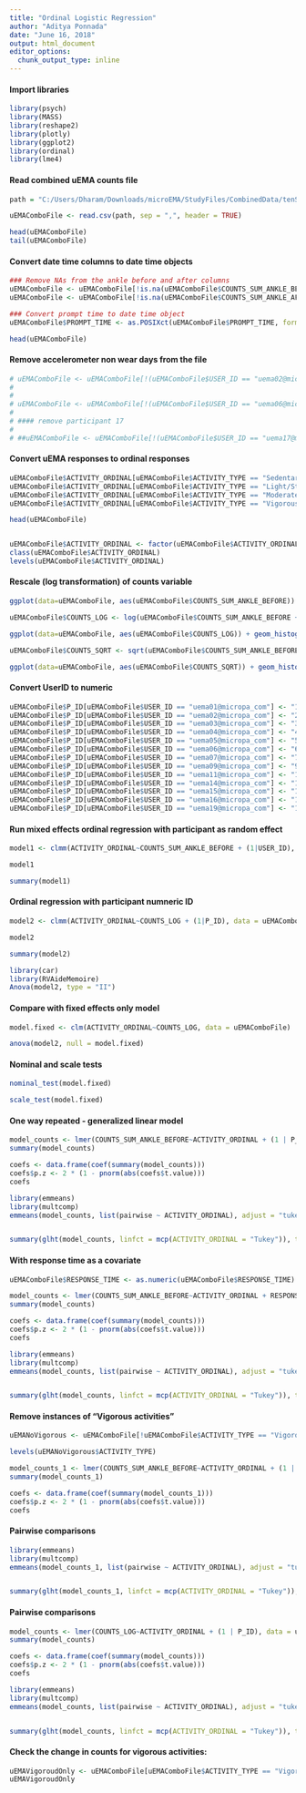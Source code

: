 ```yaml
---
title: "Ordinal Logistic Regression"
author: "Aditya Ponnada"
date: "June 16, 2018"
output: html_document
editor_options: 
  chunk_output_type: inline
---
```


#### Import libraries

```r
library(psych)
library(MASS)
library(reshape2)
library(plotly)
library(ggplot2)
library(ordinal)
library(lme4)
```


#### Read combined uEMA counts file

```r
path = "C:/Users/Dharam/Downloads/microEMA/StudyFiles/CombinedData/tenSecMappedData.csv"

uEMAComboFile <- read.csv(path, sep = ",", header = TRUE)

head(uEMAComboFile)
tail(uEMAComboFile)
```

#### Convert date time columns to date time objects

```r
### Remove NAs from the ankle before and after columns
uEMAComboFile <- uEMAComboFile[!is.na(uEMAComboFile$COUNTS_SUM_ANKLE_BEFORE),]
uEMAComboFile <- uEMAComboFile[!is.na(uEMAComboFile$COUNTS_SUM_ANKLE_AFTER),]

### Convert prompt time to date time object
uEMAComboFile$PROMPT_TIME <- as.POSIXct(uEMAComboFile$PROMPT_TIME, format = "%Y-%m-%d %H:%M:%OS")

head(uEMAComboFile)

```









#### Remove accelerometer non wear days from the file

```r
# uEMAComboFile <- uEMAComboFile[!(uEMAComboFile$USER_ID == "uema02@micropa_com" & ((uEMAComboFile$PROMPT_TIME > as.POSIXct("2018-02-10 07:00:00") & uEMAComboFile$PROMPT_TIME < as.POSIXct("2018-02-10 23:00:00")) | (uEMAComboFile$PROMPT_TIME > as.POSIXct("2018-02-12 07:00:00") & uEMAComboFile$PROMPT_TIME < as.POSIXct("2018-02-12 23:00:00")) | (uEMAComboFile$PROMPT_TIME > as.POSIXct("2018-02-22 07:00:00") & uEMAComboFile$PROMPT_TIME < as.POSIXct("2018-02-22 23:00:00")))),]
# 
# 
# uEMAComboFile <- uEMAComboFile[!(uEMAComboFile$USER_ID == "uema06@micropa_com" & ((uEMAComboFile$PROMPT_TIME > as.POSIXct("2018-02-24 00:00:00") & uEMAComboFile$PROMPT_TIME < as.POSIXct("2018-02-24 10:00:00")))),]
# 
# #### remove participant 17
# 
# ##uEMAComboFile <- uEMAComboFile[!(uEMAComboFile$USER_ID == "uema17@micropa_com"),]
```

#### Convert uEMA responses to ordinal responses

```r
uEMAComboFile$ACTIVITY_ORDINAL[uEMAComboFile$ACTIVITY_TYPE == "Sedentary"] <- 1
uEMAComboFile$ACTIVITY_ORDINAL[uEMAComboFile$ACTIVITY_TYPE == "Light/Standing"] <- 2
uEMAComboFile$ACTIVITY_ORDINAL[uEMAComboFile$ACTIVITY_TYPE == "Moderate/Walking"] <- 3
uEMAComboFile$ACTIVITY_ORDINAL[uEMAComboFile$ACTIVITY_TYPE == "Vigorous"] <- 4

head(uEMAComboFile)


uEMAComboFile$ACTIVITY_ORDINAL <- factor(uEMAComboFile$ACTIVITY_ORDINAL, ordered = T)
class(uEMAComboFile$ACTIVITY_ORDINAL)
levels(uEMAComboFile$ACTIVITY_ORDINAL)

```

#### Rescale (log transformation) of counts variable
```r
ggplot(data=uEMAComboFile, aes(uEMAComboFile$COUNTS_SUM_ANKLE_BEFORE)) + geom_histogram()

uEMAComboFile$COUNTS_LOG <- log(uEMAComboFile$COUNTS_SUM_ANKLE_BEFORE + 1)

ggplot(data=uEMAComboFile, aes(uEMAComboFile$COUNTS_LOG)) + geom_histogram()

uEMAComboFile$COUNTS_SQRT <- sqrt(uEMAComboFile$COUNTS_SUM_ANKLE_BEFORE)

ggplot(data=uEMAComboFile, aes(uEMAComboFile$COUNTS_SQRT)) + geom_histogram()

```

#### Convert UserID to numeric

```r
uEMAComboFile$P_ID[uEMAComboFile$USER_ID == "uema01@micropa_com"] <- "1"
uEMAComboFile$P_ID[uEMAComboFile$USER_ID == "uema02@micropa_com"] <- "2"
uEMAComboFile$P_ID[uEMAComboFile$USER_ID == "uema03@micropa_com"] <- "3"
uEMAComboFile$P_ID[uEMAComboFile$USER_ID == "uema04@micropa_com"] <- "4"
uEMAComboFile$P_ID[uEMAComboFile$USER_ID == "uema05@micropa_com"] <- "5"
uEMAComboFile$P_ID[uEMAComboFile$USER_ID == "uema06@micropa_com"] <- "6"
uEMAComboFile$P_ID[uEMAComboFile$USER_ID == "uema07@micropa_com"] <- "7"
uEMAComboFile$P_ID[uEMAComboFile$USER_ID == "uema09@micropa_com"] <- "9"
uEMAComboFile$P_ID[uEMAComboFile$USER_ID == "uema11@micropa_com"] <- "11"
uEMAComboFile$P_ID[uEMAComboFile$USER_ID == "uema14@micropa_com"] <- "14"
uEMAComboFile$P_ID[uEMAComboFile$USER_ID == "uema15@micropa_com"] <- "15"
uEMAComboFile$P_ID[uEMAComboFile$USER_ID == "uema16@micropa_com"] <- "16"
uEMAComboFile$P_ID[uEMAComboFile$USER_ID == "uema19@micropa_com"] <- "19"

```


#### Run mixed effects ordinal regression with participant as random effect

```r
model1 <- clmm(ACTIVITY_ORDINAL~COUNTS_SUM_ANKLE_BEFORE + (1|USER_ID), data = uEMAComboFile, Hess = T, nAGQ = 1)

model1

summary(model1)
```


#### Ordinal regression with participant numneric ID
```r
model2 <- clmm(ACTIVITY_ORDINAL~COUNTS_LOG + (1|P_ID), data = uEMAComboFile, Hess = T, nAGQ = 10, control = clmm.control(maxIter = 50))

model2

summary(model2)
```

```r
library(car)
library(RVAideMemoire)
Anova(model2, type = "II")
```

#### Compare with fixed effects only model
```r
model.fixed <- clm(ACTIVITY_ORDINAL~COUNTS_LOG, data = uEMAComboFile)

anova(model2, null = model.fixed)
```

#### Nominal and scale tests
```r
nominal_test(model.fixed)

scale_test(model.fixed)
```

#### One way repeated - generalized linear model

```r

model_counts <- lmer(COUNTS_SUM_ANKLE_BEFORE~ACTIVITY_ORDINAL + (1 | P_ID), data = uEMAComboFile, REML = FALSE)
summary(model_counts)

coefs <- data.frame(coef(summary(model_counts)))
coefs$p.z <- 2 * (1 - pnorm(abs(coefs$t.value)))
coefs
```
```r
library(emmeans)
library(multcomp)
emmeans(model_counts, list(pairwise ~ ACTIVITY_ORDINAL), adjust = "tukey")


summary(glht(model_counts, linfct = mcp(ACTIVITY_ORDINAL = "Tukey")), test = adjusted("holm"))

```

#### With response time as a covariate

```r
uEMAComboFile$RESPONSE_TIME <- as.numeric(uEMAComboFile$RESPONSE_TIME)

model_counts <- lmer(COUNTS_SUM_ANKLE_BEFORE~ACTIVITY_ORDINAL + RESPONSE_TIME + (1 | P_ID), data = uEMAComboFile, REML = FALSE)
summary(model_counts)

coefs <- data.frame(coef(summary(model_counts)))
coefs$p.z <- 2 * (1 - pnorm(abs(coefs$t.value)))
coefs
```

```r
library(emmeans)
library(multcomp)
emmeans(model_counts, list(pairwise ~ ACTIVITY_ORDINAL), adjust = "tukey")


summary(glht(model_counts, linfct = mcp(ACTIVITY_ORDINAL = "Tukey")), test = adjusted("holm"))

```


#### Remove instances of "Vigorous activities"
```r
uEMANoVigorous <- uEMAComboFile[!uEMAComboFile$ACTIVITY_TYPE == "Vigorous", ]

levels(uEMANoVigorous$ACTIVITY_TYPE)
```

```r
model_counts_1 <- lmer(COUNTS_SUM_ANKLE_BEFORE~ACTIVITY_ORDINAL + (1 | P_ID), data = uEMANoVigorous, REML = FALSE)
summary(model_counts_1)

coefs <- data.frame(coef(summary(model_counts_1)))
coefs$p.z <- 2 * (1 - pnorm(abs(coefs$t.value)))
coefs
```

#### Pairwise comparisons

```r
library(emmeans)
library(multcomp)
emmeans(model_counts_1, list(pairwise ~ ACTIVITY_ORDINAL), adjust = "tukey")


summary(glht(model_counts_1, linfct = mcp(ACTIVITY_ORDINAL = "Tukey")), test = adjusted("holm"))
```

#### Pairwise comparisons

```r
model_counts <- lmer(COUNTS_LOG~ACTIVITY_ORDINAL + (1 | P_ID), data = uEMANoVigorous, REML = FALSE)
summary(model_counts)

coefs <- data.frame(coef(summary(model_counts)))
coefs$p.z <- 2 * (1 - pnorm(abs(coefs$t.value)))
coefs
```

```r
library(emmeans)
library(multcomp)
emmeans(model_counts, list(pairwise ~ ACTIVITY_ORDINAL), adjust = "tukey")


summary(glht(model_counts, linfct = mcp(ACTIVITY_ORDINAL = "Tukey")), test = adjusted("holm"))
```


#### Check the change in counts for vigorous activities:

```r
uEMAVigoroudOnly <- uEMAComboFile[uEMAComboFile$ACTIVITY_TYPE == "Vigorous", ]
uEMAVigoroudOnly
```

